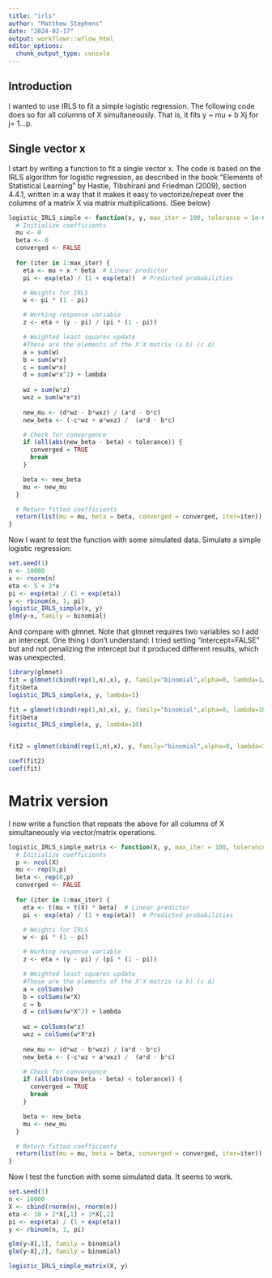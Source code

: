 ```yaml
---
title: "irls"
author: "Matthew Stephens"
date: "2024-02-17"
output: workflowr::wflow_html
editor_options:
  chunk_output_type: console
---
```


## Introduction

I wanted to use IRLS to fit a simple logistic regression.
The following code does so for all columns of X simultaneously.
That is, it fits y ~ mu + b Xj for j= 1...p.

## Single vector x

I start by writing a function to fit a single vector x.
The code is based on the IRLS algorithm for logistic regression, as described in the book "Elements of Statistical Learning" by Hastie, Tibshirani and Friedman (2009), section 4.4.1, written in a way that it makes it easy to vectorize/repeat over the columns of a matrix X via matrix multiplications. (See below)

```r
logistic_IRLS_simple <- function(x, y, max_iter = 100, tolerance = 1e-6, lambda=0) {
  # Initialize coefficients
  mu <- 0
  beta <- 0
  converged <- FALSE
  
  for (iter in 1:max_iter) {
    eta <- mu + x * beta  # Linear predictor
    pi <- exp(eta) / (1 + exp(eta))  # Predicted probabilities

    # Weights for IRLS 
    w <- pi * (1 - pi)

    # Working response variable
    z <- eta + (y - pi) / (pi * (1 - pi)) 

    # Weighted least squares update
    #These are the elements of the X'X matrix (a b) (c d)
    a = sum(w)
    b = sum(w*x)
    c = sum(w*x)
    d = sum(w*x^2) + lambda
    
    wz = sum(w*z)
    wxz = sum(w*x*z)
    
    new_mu <- (d*wz - b*wxz) / (a*d - b*c)
    new_beta <- (-c*wz + a*wxz) /  (a*d - b*c)

    # Check for convergence
    if (all(abs(new_beta - beta) < tolerance)) {
      converged = TRUE
      break
    }

    beta <- new_beta
    mu <- new_mu
  }

  # Return fitted coefficients
  return(list(mu = mu, beta = beta, converged = converged, iter=iter))
}

```

Now I want to test the function with some simulated data.
Simulate a simple logistic regression:
```r
set.seed(1)
n <- 10000
x <- rnorm(n)
eta <- 5 + 2*x
pi <- exp(eta) / (1 + exp(eta))
y <- rbinom(n, 1, pi)
logistic_IRLS_simple(x, y)
glm(y~x, family = binomial)
```

And compare with glmnet. Note that glmnet requires two variables so I add an intercept. One thing I don't understand: I tried setting "intercept=FALSE" but and not penalizing the intercept but it produced
different results, which was unexpected.

```r
library(glmnet)
fit = glmnet(cbind(rep(1,n),x), y, family="binomial",alpha=0, lambda=1/n)
fit$beta
logistic_IRLS_simple(x, y, lambda=1)

fit = glmnet(cbind(rep(1,n),x), y, family="binomial",alpha=0, lambda=10/n)
fit$beta
logistic_IRLS_simple(x, y, lambda=10)


fit2 = glmnet(cbind(rep(1,n),x), y, family="binomial",alpha=0, lambda=10/n, penalty.factor = c(0,1), intercept = FALSE)

coef(fit2)
coef(fit)
```


# Matrix version

I now write a function that repeats the above for all columns of X simultaneously via vector/matrix operations.
```r
logistic_IRLS_simple_matrix <- function(X, y, max_iter = 100, tolerance = 1e-6, lambda = 0) {
  # Initialize coefficients
  p <- ncol(X)
  mu <- rep(0,p)
  beta <- rep(0,p)
  converged <- FALSE
  
  for (iter in 1:max_iter) {
    eta <- t(mu + t(X) * beta)  # Linear predictor
    pi <- exp(eta) / (1 + exp(eta))  # Predicted probabilities

    # Weights for IRLS 
    w <- pi * (1 - pi)

    # Working response variable
    z <- eta + (y - pi) / (pi * (1 - pi)) 

    # Weighted least squares update
    #These are the elements of the X'X matrix (a b) (c d)
    a = colSums(w)
    b = colSums(w*X)
    c = b
    d = colSums(w*X^2) + lambda
    
    wz = colSums(w*z)
    wxz = colSums(w*X*z)
    
    new_mu <- (d*wz - b*wxz) / (a*d - b*c)
    new_beta <- (-c*wz + a*wxz) /  (a*d - b*c)

    # Check for convergence
    if (all(abs(new_beta - beta) < tolerance)) {
      converged = TRUE
      break
    }

    beta <- new_beta
    mu <- new_mu
  }

  # Return fitted coefficients
  return(list(mu = mu, beta = beta, converged = converged, iter=iter))
}
```


Now I test the function with some simulated data. It seems to work.
```r
set.seed(1)
n <- 10000
X <- cbind(rnorm(n), rnorm(n))
eta <- 10 + 2*X[,1] + 3*X[,2]
pi <- exp(eta) / (1 + exp(eta))
y <- rbinom(n, 1, pi)

glm(y~X[,1], family = binomial)
glm(y~X[,2], family = binomial)

logistic_IRLS_simple_matrix(X, y)
```

